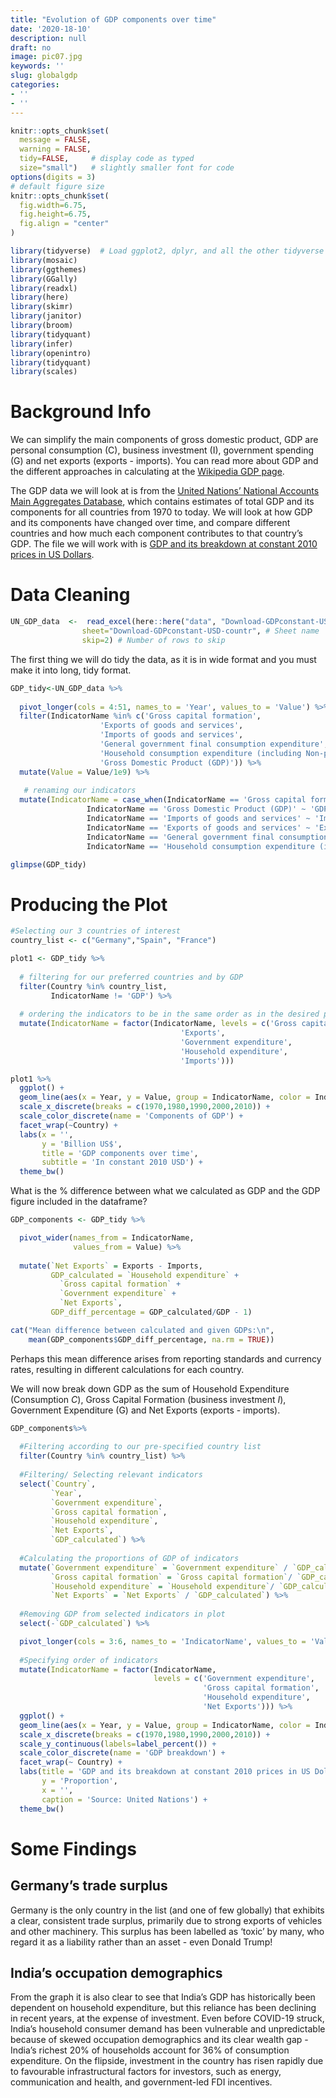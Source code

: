 ```yaml
---
title: "Evolution of GDP components over time"
date: '2020-18-10'
description: null
draft: no
image: pic07.jpg
keywords: ''
slug: globalgdp
categories:
- ''
- ''
---
```




```r
knitr::opts_chunk$set(
  message = FALSE, 
  warning = FALSE, 
  tidy=FALSE,     # display code as typed
  size="small")   # slightly smaller font for code
options(digits = 3)
# default figure size
knitr::opts_chunk$set(
  fig.width=6.75, 
  fig.height=6.75,
  fig.align = "center"
)
```


```r

library(tidyverse)  # Load ggplot2, dplyr, and all the other tidyverse packages
library(mosaic)
library(ggthemes)
library(GGally)
library(readxl)
library(here)
library(skimr)
library(janitor)
library(broom)
library(tidyquant)
library(infer)
library(openintro)
library(tidyquant)
library(scales)

```

# Background Info

We can simplify the main components of gross domestic product, GDP are personal consumption (C), business investment (I), government spending (G) and net exports (exports - imports). You can read more about GDP and the different approaches in calculating at the [Wikipedia GDP page](https://en.wikipedia.org/wiki/Gross_domestic_product).

The GDP data we will look at is from the [United Nations' National Accounts Main Aggregates Database](https://unstats.un.org/unsd/snaama/Downloads), which contains estimates of total GDP and its components for all countries from 1970 to today. We will look at how GDP and its components have changed over time, and compare different countries and how much each component contributes to that country's GDP. The file we will work with is [GDP and its breakdown at constant 2010 prices in US Dollars](http://unstats.un.org/unsd/amaapi/api/file/6).

# Data Cleaning


```r

UN_GDP_data  <-  read_excel(here::here("data", "Download-GDPconstant-USD-countries.xls"), # Excel filename
                sheet="Download-GDPconstant-USD-countr", # Sheet name
                skip=2) # Number of rows to skip

```

 The first thing we will do tidy the data, as it is in wide format and you must make it into long, tidy format.

```r

GDP_tidy<-UN_GDP_data %>% 
  
  pivot_longer(cols = 4:51, names_to = 'Year', values_to = 'Value') %>% 
  filter(IndicatorName %in% c('Gross capital formation',
                    'Exports of goods and services',
                    'Imports of goods and services',
                    'General government final consumption expenditure',
                    'Household consumption expenditure (including Non-profit institutions serving households)',
                    'Gross Domestic Product (GDP)')) %>%
  mutate(Value = Value/1e9) %>%
  
   # renaming our indicators
  mutate(IndicatorName = case_when(IndicatorName == 'Gross capital formation' ~ 'Gross capital formation',
                 IndicatorName == 'Gross Domestic Product (GDP)' ~ 'GDP',
                 IndicatorName == 'Imports of goods and services' ~ 'Imports',
                 IndicatorName == 'Exports of goods and services' ~ 'Exports',
                 IndicatorName == 'General government final consumption expenditure' ~ 'Government expenditure',
                 IndicatorName == 'Household consumption expenditure (including Non-profit institutions serving households)' ~ 'Household expenditure'))

glimpse(GDP_tidy)

```

# Producing the Plot


```r

#Selecting our 3 countries of interest
country_list <- c("Germany","Spain", "France")

plot1 <- GDP_tidy %>% 
  
  # filtering for our preferred countries and by GDP
  filter(Country %in% country_list,
         IndicatorName != 'GDP') %>%
  
  # ordering the indicators to be in the same order as in the desired plot
  mutate(IndicatorName = factor(IndicatorName, levels = c('Gross capital formation',
                                      'Exports',
                                      'Government expenditure',
                                      'Household expenditure',
                                      'Imports')))  

plot1 %>%   
  ggplot() +
  geom_line(aes(x = Year, y = Value, group = IndicatorName, color = IndicatorName), size = 0.9) +
  scale_x_discrete(breaks = c(1970,1980,1990,2000,2010)) +
  scale_color_discrete(name = 'Components of GDP') +
  facet_wrap(~Country) +
  labs(x = '',
       y = 'Billion US$',
       title = 'GDP components over time',
       subtitle = 'In constant 2010 USD') +
  theme_bw()

```


What is the % difference between what we calculated as GDP and the GDP figure included in the dataframe?

```r
GDP_components <- GDP_tidy %>% 

  pivot_wider(names_from = IndicatorName,
              values_from = Value) %>% 
  
  mutate(`Net Exports` = Exports - Imports,
         GDP_calculated = `Household expenditure` + 
           `Gross capital formation` +
           `Government expenditure` +
           `Net Exports`,
         GDP_diff_percentage = GDP_calculated/GDP - 1)

cat("Mean difference between calculated and given GDPs:\n",
    mean(GDP_components$GDP_diff_percentage, na.rm = TRUE))
```

Perhaps this mean difference arises from reporting standards and currency rates, resulting in different calculations for each country.

We will now break down GDP as the sum of Household Expenditure (Consumption *C*), Gross Capital Formation (business investment *I*), Government Expenditure (G) and Net Exports (exports - imports).



```r

GDP_components%>% 
  
  #Filtering according to our pre-specified country list
  filter(Country %in% country_list) %>% 
  
  #Filtering/ Selecting relevant indicators
  select(`Country`,
         `Year`,
         `Government expenditure`,
         `Gross capital formation`,
         `Household expenditure`,
         `Net Exports`,
         `GDP_calculated`) %>%
  
  #Calculating the proportions of GDP of indicators
  mutate(`Government expenditure` = `Government expenditure` / `GDP_calculated`,
         `Gross capital formation` = `Gross capital formation`/ `GDP_calculated`,
         `Household expenditure` = `Household expenditure`/ `GDP_calculated`,
         `Net Exports` = `Net Exports` / `GDP_calculated`) %>% 
  
  #Removing GDP from selected indicators in plot
  select(-`GDP_calculated`) %>% 

  pivot_longer(cols = 3:6, names_to = 'IndicatorName', values_to = 'Value') %>% 
  
  #Specifying order of indicators
  mutate(IndicatorName = factor(IndicatorName, 
                                levels = c('Government expenditure',
                                           'Gross capital formation',
                                           'Household expenditure',
                                           'Net Exports'))) %>% 
  ggplot() +
  geom_line(aes(x = Year, y = Value, group = IndicatorName, color = IndicatorName), size = 0.9)+
  scale_x_discrete(breaks = c(1970,1980,1990,2000,2010)) +
  scale_y_continuous(labels=label_percent()) +
  scale_color_discrete(name = 'GDP breakdown') +
  facet_wrap(~ Country) +
  labs(title = 'GDP and its breakdown at constant 2010 prices in US Dollars',
       y = 'Proportion',
       x = '',
       caption = 'Source: United Nations') +
  theme_bw()

```

# Some Findings

## Germany's trade surplus

Germany is the only country in the list (and one of few globally) that exhibits a clear, consistent trade surplus, primarily due to strong exports of vehicles and other machinery. This surplus has been labelled as 'toxic' by many, who regard it as a liability rather than an asset - even Donald Trump!

## India's occupation demographics

From the graph it is also clear to see that India's GDP has historically been dependent on household expenditure, but this reliance has been declining in recent years, at the expense of investment. Even before COVID-19 struck, India’s household consumer demand has been vulnerable and unpredictable because of skewed occupation demographics and its clear wealth gap - India’s richest 20% of households account for 36% of consumption expenditure. On the flipside, investment in the country has risen rapidly due to favourable infrastructural factors for investors, such as energy, communication and health, and government-led FDI incentives.